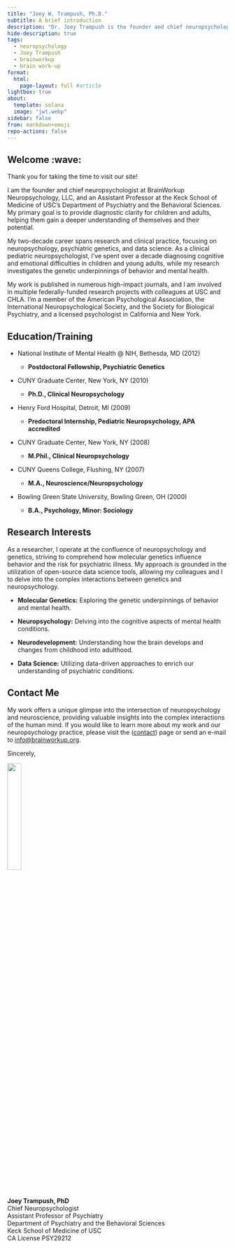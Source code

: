```yaml
---
title: "Joey W. Trampush, Ph.D."
subtitle: A brief introduction
description: "Dr. Joey Trampush is the founder and chief neuropsychologist at BrainWorkup, LLC, and an Assistant Professor of Psychiatry and the Behavioral Sciences at the Keck School of Medicine of USC. With over two decades of experience in pediatric neuropsychology, Dr. Trampush specializes in integrating molecular genetics with neuropsychology to understand behavior and psychiatric illness risk. His clinical expertise focuses on evaluating and diagnosing cognitive, learning, and emotional difficulties in children and young adults. He conducts research in molecular genetics, neuropsychology, neurodevelopment, and data science, aimed at enhancing our comprehension of psychiatric conditions and developmental trajectories."
hide-description: true
tags:
  - neuropsychology
  - Joey Trampush
  - brainworkup
  - brain work-up
format:
  html:
    page-layout: full #article
lightbox: true
about:
  template: solana
  image: "jwt.webp"
sidebar: false
from: markdown+emoji
repo-actions: false
---
```


## Welcome :wave:

Thank you for taking the time to visit our site!

I am the founder and chief neuropsychologist at BrainWorkup Neuropsychology,
LLC, and an Assistant Professor at the Keck School of Medicine of USC's
Department of Psychiatry and the Behavioral Sciences. My primary goal is to provide diagnostic clarity for children and adults, helping them gain a deeper understanding of themselves and their potential.

My two-decade career spans research and clinical practice, focusing on neuropsychology, psychiatric genetics, and data science. As a clinical pediatric neuropsychologist, I've spent over a decade diagnosing cognitive and emotional difficulties in children and young adults, while my research investigates the genetic underpinnings of behavior and mental health.

My work is published in numerous high-impact journals, and I am involved in multiple federally-funded research projects with colleagues at USC and CHLA. I'm a member of the American Psychological Association, the International Neuropsychological Society, and the Society for Biological Psychiatry, and a licensed psychologist in California and New York.

## Education/Training

-   National Institute of Mental Health \@ NIH, Bethesda, MD (2012)

    -   **Postdoctoral Fellowship, Psychiatric Genetics**

-   CUNY Graduate Center, New York, NY (2010)

    -   **Ph.D., Clinical Neuropsychology**

-   Henry Ford Hospital, Detroit, MI (2009)

    -   **Predoctoral Internship, Pediatric Neuropsychology, APA accredited**

-   CUNY Graduate Center, New York, NY (2008)

    -   **M.Phil., Clinical Neuropsychology**

-   CUNY Queens College, Flushing, NY (2007)

    -   **M.A., Neuroscience/Neuropsychology**

-   Bowling Green State University, Bowling Green, OH (2000)

    -   **B.A., Psychology, Minor: Sociology**

## Research Interests

As a researcher, I operate at the confluence of neuropsychology and genetics, striving to comprehend how molecular genetics influence behavior and the risk for psychiatric illness.
My approach is grounded in the utilization of open-source data science tools, allowing my colleagues and I to delve into the complex interactions between genetics and neuropsychology.

-   **Molecular Genetics:** Exploring the genetic underpinnings of behavior and mental health.

-   **Neuropsychology:** Delving into the cognitive aspects of mental health conditions.

-   **Neurodevelopment:** Understanding how the brain develops and changes from childhood into adulthood.

-   **Data Science:** Utilizing data-driven approaches to enrich our understanding of psychiatric conditions.

## Contact Me

My work offers a unique glimpse into the intersection of neuropsychology and
neuroscience, providing valuable insights into the complex interactions of the
human mind. If you would like to learn more about my work and our
neuropsychology practice, please visit the ([contact](../contact/index.qmd)) page or send an e-mail to
[info@brainworkup.org](mailto:info@brainworkup.org).

Sincerely,

![](/jwt_phd.png){width="25%" fig-alt="signature"}


**Joey Trampush, PhD**\
Chief Neuropsychologist\
Assistant Professor of Psychiatry\
Department of Psychiatry and the Behavioral Sciences\
Keck School of Medicine of USC\
CA License PSY29212



  [BrainWorkup Neuropsychology, LLC]: https://brainworkup.org
  [Department of Psychiatry and the Behavioral Sciences]: https://keck.usc.edu/psychiatry/
  [Keck School of Medicine of USC]: https://keck.usc.edu/
  [American Psychological Association]: https://www.apa.org/
  [International Neuropsychological Society]: https://www.the-ins.org/
  [Society for Biological Psychiatry]: https://www.sobp.org/
  [contact]: ../contact/index.qmd#general-information
